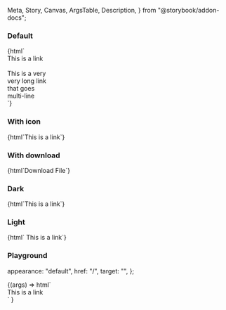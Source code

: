   Meta,
  Story,
  Canvas,
  ArgsTable,
  Description,
} from "@storybook/addon-docs";

<Meta title="Web Components/Link" component="ic-link" />

<Description markdown={readme} />

### Default

<Canvas>
  <Story name="Default" parameters={{ layout: "fullscreen" }}>
    {html`<div>
      <ic-link href="/">This is a link</ic-link>
      <br />
      <br />
      <div style="width: 100px">
        <ic-link href="/"
          >This is a very very long link that goes multi-line</ic-link
        >
      </div>
    </div>`}
  </Story>
</Canvas>

### With icon

<Canvas>
  <Story name="With icon" parameters={{ layout: "fullscreen" }}>
    {html`<ic-link href="/" show-icon>This is a link</ic-link>`}
  </Story>
</Canvas>

### With download

<Canvas>
  <Story name="Download link" parameters={{ layout: "fullscreen" }}>
    {html`<ic-link href="/" download>Download File</ic-link>`}
  </Story>
</Canvas>

### Dark

<Canvas>
  <Story name="Dark" parameters={{ layout: "fullscreen" }}>
    {html`<ic-link href="/" appearance="dark" target="_blank"
      >This is a link</ic-link
    >`}
  </Story>
</Canvas>

### Light

<Canvas>
  <Story name="Light" parameters={{ backgrounds: { default: "dark" } }}>
    {html` <ic-link href="/" appearance="light" show-icon
      >This is a link</ic-link
    >`}
  </Story>
</Canvas>

### Playground

  appearance: "default",
  href: "/",
  target: "",
};

<Canvas>
  <Story
    args={defaultArgs}
    argTypes={{
      appearance: {
        options: ["default", "light", "dark"],
        control: {
          type: "radio",
        },
      },
      target: {
        options: ["_blank", "_self", "_parent", "_top", ""],
        control: {
          type: "radio",
        },
      },
    }}
    name="Playground"
  >
    {(args) =>
      html` <div
        style="background-color: ${args.appearance == "light" ? "black" : ""}"
      >
        <ic-link
          href=${args.href}
          appearance=${args.appearance}
          target=${args.target}
          >This is a link</ic-link
        >
      </div>`
    }
  </Story>
</Canvas>
